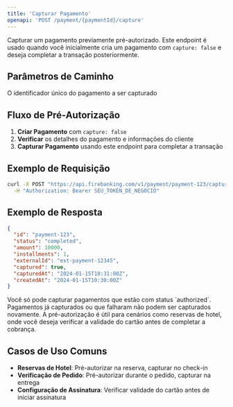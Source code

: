 ```yaml
---
title: 'Capturar Pagamento'
openapi: 'POST /payment/{paymentId}/capture'
---
```


Capturar um pagamento previamente pré-autorizado. Este endpoint é usado quando você inicialmente cria um pagamento com `capture: false` e deseja completar a transação posteriormente.

## Parâmetros de Caminho

<ParamField path="paymentId" type="string" required>
  O identificador único do pagamento a ser capturado
</ParamField>

## Fluxo de Pré-Autorização

1. **Criar Pagamento** com `capture: false`
2. **Verificar** os detalhes do pagamento e informações do cliente
3. **Capturar Pagamento** usando este endpoint para completar a transação

## Exemplo de Requisição

```bash cURL
curl -X POST "https://api.firebanking.com/v1/payment/payment-123/capture" \
  -H "Authorization: Bearer SEU_TOKEN_DE_NEGOCIO"
```

## Exemplo de Resposta

```json Resposta
{
  "id": "payment-123",
  "status": "completed",
  "amount": 10000,
  "installments": 1,
  "externalId": "ext-payment-12345",
  "captured": true,
  "capturedAt": "2024-01-15T10:31:00Z",
  "createdAt": "2024-01-15T10:30:00Z"
}
```

<Warning>
  Você só pode capturar pagamentos que estão com status `authorized`. Pagamentos já capturados ou que falharam não podem ser capturados novamente.
</Warning>

<Info>
  A pré-autorização é útil para cenários como reservas de hotel, onde você deseja verificar a validade do cartão antes de completar a cobrança.
</Info>

## Casos de Uso Comuns

- **Reservas de Hotel**: Pré-autorizar na reserva, capturar no check-in
- **Verificação de Pedido**: Pré-autorizar durante o pedido, capturar na entrega
- **Configuração de Assinatura**: Verificar validade do cartão antes de iniciar assinatura